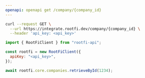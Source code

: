 ```yaml
---
openapi: openapi get /company/{company_id}
---
```


<RequestExample>

```bash cURL
curl --request GET \
  --url https://integrate.rootfi.dev/company/{company_id} \
  --header 'api_key: <api_key>'
```

```javascript NodeJS
import { RootFiClient } from "rootfi-api";

const rootfi = new RootFiClient({
  apiKey: "<api_key>",
});

await rootfi.core.companies.retrieveById(1234);
```

</RequestExample>
